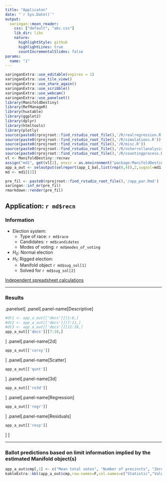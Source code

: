 ```yaml
---
title: "Applicaton"
date: "`r Sys.Date()`"
output:
  xaringan::moon_reader:
    css: ["default", "abc.css"]
    lib_dir: libs
    nature:
      highlightStyle: github
      highlightLines: true
      countIncrementalSlides: false
params:
  name: "1"
---
```


```r
xaringanExtra::use_editable(expires = 1)
xaringanExtra::use_tile_view()
xaringanExtra::use_share_again()
xaringanExtra::use_scribble()
xaringanExtra::use_webcam()
xaringanExtra::use_panelset()
library(ManifoldDestiny)
library(RefManageR)
library(huxtable)
library(ggplot2)
library(dplyr)
library(htmltools)
library(plotly)
source(paste0(rprojroot::find_rstudio_root_file(),'/R/realregression.R'))
source(paste0(rprojroot::find_rstudio_root_file(),'/R/simulations.R'))
source(paste0(rprojroot::find_rstudio_root_file(),'/R/misc.R'))
source(paste0(rprojroot::find_rstudio_root_file(),'/R/voterrollanalysis.R'))
source(paste0(rprojroot::find_rstudio_root_file(),'/R/countingprocess.R'))
vl <- ManifoldDestiny::recnav
assign("md1", get(vl[1], envir = as.environment("package:ManifoldDestiny")))
app_a_out <- seloutput(selreport(app_1_bal,list(rep(0,4)),2,sugsol=md1[[2]]$sug_sol))
md <- md1[[2]]
```

```r
pre_fil <- paste0(rprojroot::find_rstudio_root_file(),'/app_par.Rmd')
xaringan::inf_mr(pre_fil)
rmarkdown::render(pre_fil) 
```




## Application: `r md$recn`

### Information
- Election system:
  - Type of race: `r md$race` 
  - Candidates: `r md$candidates` 
  - Modes of voting: `r md$modes_of_voting` 

- $H_0:$ Normal election 
- $H_1:$ Rigged election: 
  - Manifold object `r md$sug_sol[1]`
  - Solved for `r md$sug_sol[2]`

[Independent spreadsheet calculations](`r md$sht`)


---

### Results

.panelset[
.panel[.panel-name[Descriptive]
```r
#dt1 <- app_a_out[['decs']][1:6,]
#dt2 <- app_a_out[['decs']][7:11,]
#dt3 <- app_a_out[['decs']][12:18,]
app_a_out[['decs']][7:18,]
```
]
.panel[.panel-name[2d]
```r
app_a_out[['corxy']]
```
]
.panel[.panel-name[Scatter]
```r
app_a_out[['qunt']]
```
]
.panel[.panel-name[3d]
```r
app_a_out[['ro3d']]
```
]
.panel[.panel-name[Regression]
```r
app_a_out[['regr']]
```
]
.panel[.panel-name[Residuals]
```r
app_a_out[['resp']]
```
]
]

---

### Ballot predictions based on limit information implied by the estimated Manifold object(s)

```r
app_a_out$cmp[,1] <- c("Mean total votes", "Number of precincts", "Zero prediction error", "In percentage", "Mean", "Standard Deviation", "Max ballot error", "1+/- prediction error", "2+/- prediction error", "2+/- prediction error", "Percentage within +/-3")
kableExtra::kbl(app_a_out$cmp,row.names=F,col.names=c("Statistic","Value"),digits=2) %>% kableExtra::kable_paper(full_width = F) 
```


